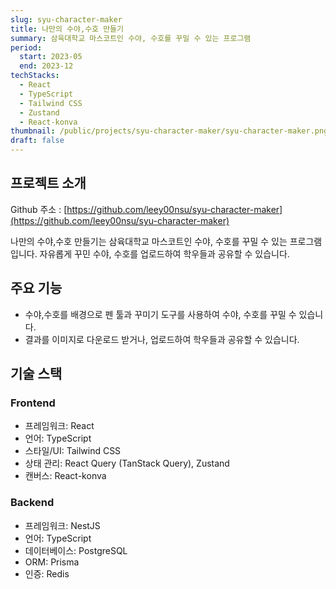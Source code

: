 ```yaml
---
slug: syu-character-maker
title: 나만의 수야,수호 만들기
summary: 삼육대학교 마스코트인 수야, 수호를 꾸밀 수 있는 프로그램
period:
  start: 2023-05
  end: 2023-12
techStacks:
  - React
  - TypeScript
  - Tailwind CSS
  - Zustand
  - React-konva
thumbnail: /public/projects/syu-character-maker/syu-character-maker.png
draft: false
---
```


## 프로젝트 소개

Github 주소 : [https://github.com/leey00nsu/syu-character-maker](https://github.com/leey00nsu/syu-character-maker)

나만의 수야,수호 만들기는 삼육대학교 마스코트인 수야, 수호를 꾸밀 수 있는 프로그램입니다.
자유롭게 꾸민 수야, 수호를 업로드하여 학우들과 공유할 수 있습니다.

## 주요 기능

- 수야,수호를 배경으로 펜 툴과 꾸미기 도구를 사용하여 수야, 수호를 꾸밀 수 있습니다.
- 결과를 이미지로 다운로드 받거나, 업로드하여 학우들과 공유할 수 있습니다.

## 기술 스택

### Frontend

- 프레임워크: React
- 언어: TypeScript
- 스타일/UI: Tailwind CSS
- 상태 관리: React Query (TanStack Query), Zustand
- 캔버스: React-konva

### Backend

- 프레임워크: NestJS
- 언어: TypeScript
- 데이터베이스: PostgreSQL
- ORM: Prisma
- 인증: Redis
